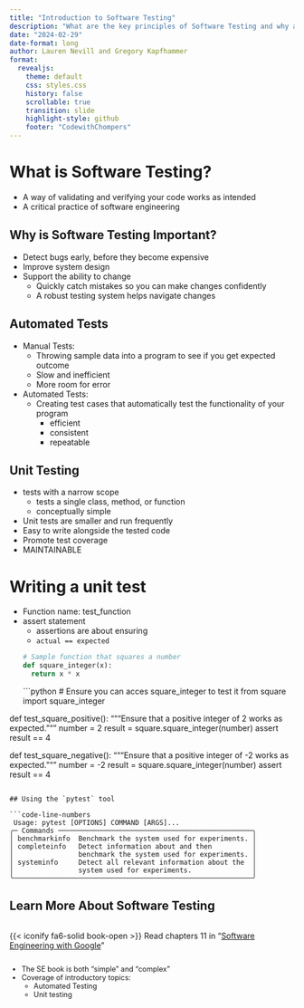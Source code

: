```yaml
---
title: "Introduction to Software Testing"
description: "What are the key principles of Software Testing and why are they important?"
date: "2024-02-29"
date-format: long
author: Lauren Nevill and Gregory Kapfhammer
format:
  revealjs:
    theme: default
    css: styles.css
    history: false
    scrollable: true
    transition: slide
    highlight-style: github
    footer: "CodewithChompers"
---
```


# What is Software Testing?

::: incremental
- A way of validating and verifying your code works as intended
- A critical practice of software engineering
:::

## Why is Software Testing Important?

::: incremental
- Detect bugs early, before they become expensive
- Improve system design
- Support the ability to change
  - Quickly catch mistakes so you can make changes confidently
  - A robust testing system helps navigate changes
:::

## Automated Tests

::: incremental
- Manual Tests: 
  - Throwing sample data into a program to see if you get expected outcome
  - Slow and inefficient
  - More room for error
- Automated Tests:
  - Creating test cases that automatically test the functionality of your program
    - efficient
    - consistent
    - repeatable
:::

## Unit Testing

::: incremental
- tests with a narrow scope
  - tests a single class, method, or function
  - conceptually simple
- Unit tests are smaller and run frequently
- Easy to write alongside the tested code
- Promote test coverage
- MAINTAINABLE
:::

# Writing a unit test
- Function name: test_function
- assert statement
  - assertions are about ensuring 
  - `actual == expected`
```python
# Sample function that squares a number
def square_integer(x):
    return x * x
```
```python
# Ensure you can acces square_integer to test it
from square import square_integer

def test_square_positive():
    """Ensure that a positive integer of 2 works as expected."""
    number = 2
    result = square.square_integer(number)
    assert result == 4

def test_square_negative():
    """Ensure that a positive integer of -2 works as expected."""
    number = -2
    result = square.square_integer(number)
    assert result == 4
```

## Using the `pytest` tool

```{code-line-numbers="true" code-block-border="true"}
 Usage: pytest [OPTIONS] COMMAND [ARGS]...
╭─ Commands ────────────────────────────────────────────────╮
│ benchmarkinfo  Benchmark the system used for experiments. │
│ completeinfo   Detect information about and then          │
│                benchmark the system used for experiments. │
│ systeminfo     Detect all relevant information about the  │
│                system used for experiments.               │
╰───────────────────────────────────────────────────────────╯
```

## Learn More About Software Testing

:::: {.columns}

::: {.column width="100%"}

{{< iconify fa6-solid book-open >}} Read chapters 11 in "[Software Engineering with Google](https://abseil.io/resources/swe-book)"

:::

::::

::: {.fragment .fade-down style="font-size: 0.9em;"}

- The SE book is both "simple" and "complex"
- Coverage of introductory topics:
  - Automated Testing
  - Unit testing

:::
